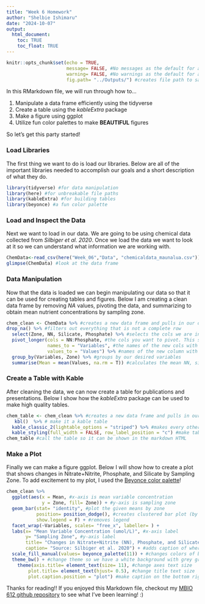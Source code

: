 ```yaml
---
title: "Week 6 Homework"
author: "Shelbie Ishimaru"
date: "2024-10-07"
output: 
  html_document:
    toc: TRUE
    toc_float: TRUE
---
```


```r
knitr::opts_chunk$set(echo = TRUE, 
                      message= FALSE, #No messages as the default for all code chunks
                      warning= FALSE, #No warnings as the default for all code chunks
                      fig.path= "../Outputs/") #creates file path to save all plots 
```
In this RMarkdown file, we will run through how to...

1. Manipulate a data frame efficiently using the tidyverse 
2. Create a table using the *kableExtra* package 
3. Make a figure using ggplot  
4. Utilize fun color palettes to make **BEAUTIFUL** figures    

So let's get this party started! 


### Load Libraries  
The first thing we want to do is load our libraries. Below are all of the important libraries needed to accomplish our goals and a short description of what they do.
```r
library(tidyverse) #for data manipulation
library(here) #for unbreakable file paths
library(kableExtra) #for building tables 
library(beyonce) #a fun color palette
```


### Load and Inspect the Data
Next we want to load in our data. We are going to be using chemical data collected from *Silbiger et al. 2020*. Once we load the data we want to look at it so we can understand what information we are working with.
```r
ChemData<-read_csv(here("Week_06","Data", "chemicaldata_maunalua.csv")) #read in new data set
glimpse(ChemData) #look at the data frame
```


### Data Manipulation
Now that the data is loaded we can begin manipulating our data so that it can be used for creating tables and figures. Below I am creating a clean data frame by removing *NA* values, pivoting the data, and summarizing to obtain mean nutrient concentrations by sampling zone.
```r
chem_clean <- ChemData %>% #creates a new data frame and pulls in our data frame
drop_na() %>% #filters out everything that is not a complete row
  select(Zone, NN, Silicate, Phosphate) %>% #selects the cols we are interested for calculations
  pivot_longer(cols = NN:Phosphate, #the cols you want to pivot. This says select the NN, silicate, and phosphate cols
               names_to = "Variables", #the names of the new cols with all the column names
               values_to = "Values") %>% #names of the new column with all the values
  group_by(Variables, Zone) %>% #groups by our desired variables
  summarise(Mean = mean(Values, na.rm = T)) #calculates the mean NN, silicate, and phosphate by zone
```


### Create a Table with Kable
After cleaning the data, we can now create a table for publications and presentations. Below I show how the *kableExtra* package can be used to make high quality tables. 
```r
chem_table <- chem_clean %>% #creates a new data frame and pulls in our data frame
   kbl()  %>% # make it a kable table 
  kable_classic_2(lightable_options = "striped") %>% #makes every other row a grey background
  kable_styling(full_width = FALSE, row_label_position = "c") #make table narrower and centers the row headers
chem_table #call the table so it can be shown in the markdown HTML
```


### Make a Plot
Finally we can make a figure ggplot. Below I will show how to create a plot that shows changes in Nitrate+Nitrite, Phosphate, and Silicate by Sampling Zone. To add excitement to my plot, I used the [Beyonce color palette](https://github.com/dill/beyonce)!
```r
chem_clean %>%
  ggplot(aes(x = Mean, #x-axis is mean variable concentration
             y = Zone, fill= Zone)) + #y-axis is sampling zone
  geom_bar(stat= "identity", #plot the given means by zone
           position= position_dodge(), #creates clustered bar plot (by zone) 
           show.legend = F) + #removes legend
  facet_wrap(~Variables, scales= "free_x", labeller= ) +
  labs(x= "Mean Variable Concentration (umol/L)", #x-axis label
       y= "Sampling Zone", #y-axis label
       title= "Changes in Nitrate+Nitrite (NN), Phosphate, and Silicate by Sampling Zone", #plot title 
       caption= "Source: Silbiger et al. 2020") + #adds caption of where we got the data
  scale_fill_manual(values= beyonce_palette(11)) + #changes colors of bars to be Beyonce themed!
  theme_bw() + #change theme so we have a white background with grey grid lines and black outline
    theme(axis.title= element_text(size= 11), #change axes text size
        plot.title= element_text(hjust= 0.5), #change title text size
        plot.caption.position = "plot") #make caption on the bottom right of the page
```

Thanks for reading!! If you enjoyed this Markdown file, checkout my [MBIO 612 github repository](https://github.com/OCN-682-UH/Ishimaru) to see what I've been learning! :)